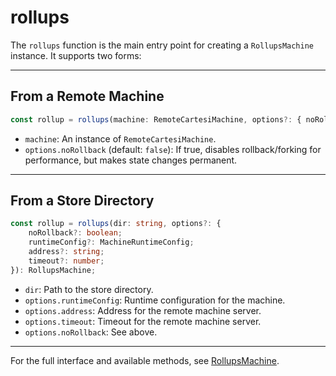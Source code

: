 # rollups

The `rollups` function is the main entry point for creating a `RollupsMachine` instance. It supports two forms:

---

## From a Remote Machine

```ts
const rollup = rollups(machine: RemoteCartesiMachine, options?: { noRollback?: boolean }): RollupsMachine;
```

- `machine`: An instance of `RemoteCartesiMachine`.
- `options.noRollback` (default: `false`): If true, disables rollback/forking for performance, but makes state changes permanent.

---

## From a Store Directory

```ts
const rollup = rollups(dir: string, options?: {
    noRollback?: boolean;
    runtimeConfig?: MachineRuntimeConfig;
    address?: string;
    timeout?: number;
}): RollupsMachine;
```

- `dir`: Path to the store directory.
- `options.runtimeConfig`: Runtime configuration for the machine.
- `options.address`: Address for the remote machine server.
- `options.timeout`: Timeout for the remote machine server.
- `options.noRollback`: See above.

---

For the full interface and available methods, see [RollupsMachine](/api/rollups-machine).
